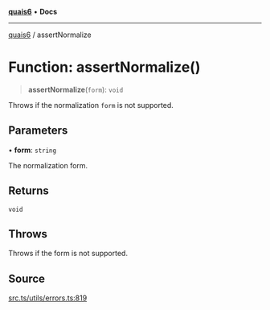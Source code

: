 [**quais6**](../README.md) • **Docs**

***

[quais6](../globals.md) / assertNormalize

# Function: assertNormalize()

> **assertNormalize**(`form`): `void`

Throws if the normalization `form` is not supported.

## Parameters

• **form**: `string`

The normalization form.

## Returns

`void`

## Throws

Throws if the form is not supported.

## Source

[src.ts/utils/errors.ts:819](https://github.com/dominant-strategies/quais-6.js/blob/aca1855329c3946c627ab7f16ac5304cea7d20c5/src.ts/utils/errors.ts#L819)
